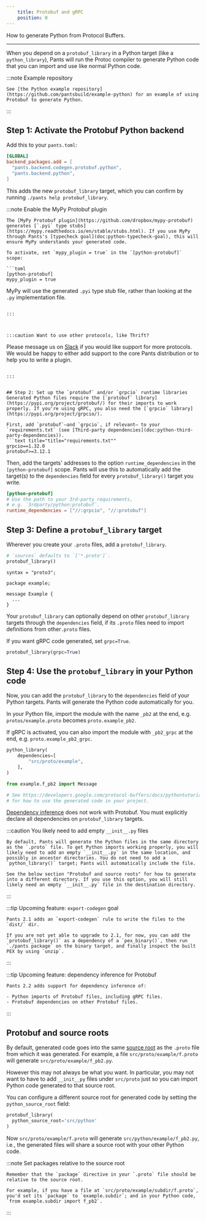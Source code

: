 ```yaml
---
    title: Protobuf and gRPC
    position: 0
---
```



How to generate Python from Protocol Buffers.

---

When you depend on a `protobuf_library` in a Python target (like a `python_library`), Pants will run the Protoc compiler to generate Python code that you can import and use like normal Python code.

:::note Example repository

```
See [the Python example repository](https://github.com/pantsbuild/example-python) for an example of using Protobuf to generate Python.

```

:::

## Step 1: Activate the Protobuf Python backend

Add this to your `pants.toml`:

```toml title="title="pants.toml""
[GLOBAL]
backend_packages.add = [
  "pants.backend.codegen.protobuf.python",
  "pants.backend.python",
]
```

This adds the new `protobuf_library` target, which you can confirm by running `./pants help protobuf_library`.

:::note Enable the MyPy Protobuf plugin

````
The [MyPy Protobuf plugin](https://github.com/dropbox/mypy-protobuf) generates [`.pyi` type stubs](https://mypy.readthedocs.io/en/stable/stubs.html). If you use MyPy through Pants's [typecheck goal](doc:python-typecheck-goal), this will ensure MyPy understands your generated code.

To activate, set `mypy_plugin = true` in the `[python-protobuf]` scope:

```toml
[python-protobuf]
mypy_plugin = true
````

MyPy will use the generated `.pyi` type stub file, rather than looking at the `.py` implementation file.

```

:::



:::caution Want to use other protocols, like Thrift?

```

Please message us on [Slack](doc:community) if you would like support for more protocols. We would be happy to either add support to the core Pants distribution or to help you to write a plugin.

````

:::


## Step 2: Set up the `protobuf` and/or `grpcio` runtime libraries
Generated Python files require the [`protobuf` library](https://pypi.org/project/protobuf/) for their imports to work properly. If you're using gRPC, you also need the [`grpcio` library](https://pypi.org/project/grpcio/).

First, add `protobuf`—and `grpcio`, if relevant— to your `requirements.txt` (see [Third-party dependencies](doc:python-third-party-dependencies)).
```text title="title="requirements.txt""
grpcio==1.32.0
protobuf>=3.12.1
````

Then, add the targets' addresses to the option `runtime_dependencies` in the `[python-protobuf]` scope. Pants will use this to automatically add the target(s) to the `dependencies` field for every `protobuf_library()` target you write.

```toml title="title="pants.toml""
[python-protobuf]
# Use the path to your 3rd-party requirements,
# e.g. `3rdparty/python:protobuf`.
runtime_dependencies = ["//:grpcio", "//:protobuf"]
```

## Step 3: Define a `protobuf_library` target

Wherever you create your `.proto` files, add a `protobuf_library`.

<Tabs>
<TabItem value="src/proto/example/BUILD" label="src/proto/example/BUILD">

```python
# `sources` defaults to `['*.proto']`.
protobuf_library()
```

</TabItem>
<TabItem value="src/proto/example/f.proto" label="src/proto/example/f.proto">

```text
syntax = "proto3";

package example;

message Example {
  ...
}
```

</TabItem>
</Tabs>

Your `protobuf_library` can optionally depend on other `protobuf_library` targets through the `dependencies` field, if its `.proto` files need to import definitions from other`.proto` files.

If you want gRPC code generated, set `grpc=True`.

```python title="title="src/proto/example/BUILD""
protobuf_library(grpc=True)
```

## Step 4: Use the `protobuf_library` in your Python code

Now, you can add the `protobuf_library` to the `dependencies` field of your Python targets. Pants will generate the Python code automatically for you.

In your Python file, import the module with the name `_pb2` at the end, e.g. `protos/example.proto` becomes `proto.example_pb2`.

If gRPC is activated, you can also import the module with `_pb2_grpc` at the end, e.g. `proto.example_pb2_grpc`.

<Tabs>
<TabItem value="src/python/example/BUILD" label="src/python/example/BUILD">

```python
python_library(
    dependencies=[
        "src/proto/example",
    ],
)
```

</TabItem>
<TabItem value="src/python/example/app.py" label="src/python/example/app.py">

```python
from example.f_pb2 import Message

# See https://developers.google.com/protocol-buffers/docs/pythontutorial
# for how to use the generated code in your project.
```

</TabItem>
</Tabs>

[Dependency inference](doc:targets) does not work with Protobuf. You must explicitly declare all dependencies on `protobuf_library` targets.

:::caution You likely need to add empty `__init__.py` files

```
By default, Pants will generate the Python files in the same directory as the `.proto` file. To get Python imports working properly, you will likely need to add an empty `__init__.py` in the same location, and possibly in ancestor directories. You do not need to add a `python_library()` target; Pants will automatically include the file.

See the below section "Protobuf and source roots" for how to generate into a different directory. If you use this option, you will still likely need an empty `__init__.py` file in the destination directory.

```

:::

:::tip Upcoming feature: `export-codegen` goal

```
Pants 2.1 adds an `export-codegen` rule to write the files to the `dist/` dir.

If you are not yet able to upgrade to 2.1, for now, you can add the `protobuf_library()` as a dependency of a `pex_binary()`, then run `./pants package` on the binary target, and finally inspect the built PEX by using `unzip`.

```

:::

:::tip Upcoming feature: dependency inference for Protobuf

```
Pants 2.2 adds support for dependency inference of:

- Python imports of Protobuf files, including gRPC files.
- Protobuf dependencies on other Protobuf files.

```

:::

## Protobuf and source roots

By default, generated code goes into the same [source root](doc:source-roots) as the `.proto` file from which it was generated. For example, a file `src/proto/example/f.proto` will generate `src/proto/example/f_pb2.py`.

However this may not always be what you want. In particular, you may not want to have to add `__init__py` files under `src/proto` just so you can import Python code generated to that source root.

You can configure a different source root for generated code by setting the `python_source_root` field:

```python title="title="src/proto/example/BUILD""
protobuf_library(
  python_source_root='src/python'
)
```

Now `src/proto/example/f.proto` will generate `src/python/example/f_pb2.py`, i.e., the generated files will share a source root with your other Python code.

:::note Set packages relative to the source root

```
Remember that the `package` directive in your `.proto` file should be relative to the source root.

For example, if you have a file at `src/proto/example/subdir/f.proto`, you'd set its `package` to `example.subdir`; and in your Python code, `from example.subdir import f_pb2`.

```

:::

